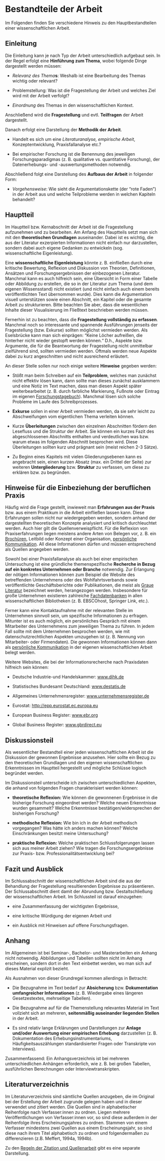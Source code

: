 # Bestandteile der Arbeit {#sec-B-bestandteile}

Im Folgenden finden Sie verschiedene Hinweis zu den Hauptbestandteilen einer wissenschaftlichen Arbeit.

## Einleitung

Die Einleitung kann je nach Typ der Arbeit unterschiedlich aufgebaut sein. In der Regel erfolgt eine **Hinführung zum Thema**, wobei folgende Dinge dargestellt werden müssen:

-   *Relevanz des Thema***s**: Weshalb ist eine Bearbeitung des Themas wichtig oder relevant?

-   Problemstellung: Was ist die Fragestellung der Arbeit und welches Ziel wird mit der Arbeit verfolgt?

-   *Einordnung* des Themas in den wissenschaftlichen Kontext.

Anschließend wird die **Fragestellung** und evtl. **Teilfragen** der Arbeit dargestellt.

Danach erfolgt eine Darstellung der **Methodik der Arbeit**.

-   Handelt es sich um eine *Literaturanalyse,* *empirische Arbeit*, Konzeptentwicklung, Praxisfallanalyse etc.?

-   Bei empirischer Forschung ist die Benennung des jeweiligen Forschungsparadigmas (z. B. qualitative vs. quantitative Forschung), der Datenerhebungs- und -auswertungsmethoden notwendig.

Abschließend folgt eine Darstellung des **Aufbaus der Arbeit** in folgender Form:

-   *Vorgehensweise*: Wie sieht die Argumentationskette (der "rote Faden") in der Arbeit aus und welche Teilprobleme werden in welchen Kapiteln behandelt?

## Hauptteil

Im Hauptteil bzw. Kernabschnitt der Arbeit ist die Fragestellung aufzunehmen und zu bearbeiten. Am Anfang des Hauptteils setzt man sich mit den **theoretischen Grundlagen** auseinander. Dabei ist es wichtig, die aus der Literatur exzerpierten Informationen nicht einfach nur darzustellen, sondern dabei auch eigene Gedanken zu entwickeln (sog. wissenschaftliche Eigenleistung).

Eine **wissenschaftliche Eigenleistung** könnte z. B. einfließen durch eine kritische Bewertung, Reflexion und Diskussion von Theorien, Definitionen, Ansätzen und Forschungsergebnissen der einbezogenen Literatur. Manchmal kann es auch hilfreich sein, eine Übersicht in Form einer Tabelle oder Abbildung zu erstellen, die so in der Literatur zum Thema (und dem eigenen Wissensstand) nicht existiert (und nicht einfach auch einem bereits veröffentlichten Text übernommen wurde). Dies kann die Argumentation visuell unterstützen sowie einen Abschnitt, ein Kapitel oder die gesamte Arbeit zu strukturieren. Bitte beachten Sie aber, dass die wesentlichen Inhalte dieser Visualisierung im Fließtext beschrieben werden müssen.

Fernerhin ist zu beachten, dass die **Fragestellung vollständig zu erfassen**. Manchmal noch so interessante und spannende Ausführungen jenseits der Fragestellung (bzw. Exkurse) sollten möglichst vermieden werden. Als Eselsbrücke kann man sich einprägen: "Keine Löcher aufreißen, die hinterher nicht wieder gestopft werden können.“ D.h., Aspekte bzw. Argumente, die für die Beantwortung der Fragestellung nicht unmittelbar zielführend sind, sollten vermieden werden. Oftmals werden neue Aspekte dabei zu kurz angeschnitten und nicht ausreichend erläutert.

::: callout-important
An dieser Stelle sollen nur noch einige weitere **Hinweise** gegeben werden:

-   Stößt man beim Schreiben auf ein **Teilproblem**, welches man zunächst nicht effektiv lösen kann, dann sollte man dieses zunächst ausklammern und eine Notiz im Text machen, dass man diesen Aspekt später weiterbearbeitet (z. B. durch farbliche Markierung, Fußnote oder Eintrag im eigenen [Forschungstagebuch](https://schreibenwirkt.de/forschung-tagebuch/)). Manchmal lösen sich solche Probleme im Laufe des Schreibprozesses.

-   **Exkurse** sollen in einer Arbeit vermieden werden, da sie sehr leicht zu Abschweifungen vom eigentlichen Thema verleiten können.

-   Kurze **Überleitungen** zwischen den einzelnen Abschnitten fördern den Lesefluss und die Struktur der Arbeit. Sie können ein kurzes Fazit des abgeschlossenen Abschnitts enthalten und verdeutlichen was bzw. warum etwas im folgenden Abschnitt besprochen wird. Diese Überleitungen sollten kurz und prägnant sein (meist reichen 2-3 Sätze).

-   Zu Beginn eines Kapitels mit vielen Gliederungsebenen kann es angebracht sein, einen kurzen Absatz (max. ein Drittel der Seite) zur weiteren **Untergliederung** bzw. **Struktur** zu verfassen, um diese zu erklären bzw. zu begründen.
:::

## Hinweise für die Einbeziehung der beruflichen Praxis

Häufig wird die Frage gestellt, inwieweit man **Erfahrungen aus der Praxis** bzw. aus einem Praktikum in die Arbeit einfließen lassen kann. Diese Erfahrungen sollen nicht nur wiedergegeben werden, sondern anhand der dargestellten theoretischen Konzepte analysiert und kritisch durchleuchtet werden. Auch hier gilt die Quellenverweispflicht. Für die Reflexion von Praxiserfahrungen liegen meistens andere Arten von Belegen vor, z. B. ein [Brochüren](https://www.scribbr.de/richtig-zitieren/broschuere-zitieren/), Leitbild oder Konzept einer Organisation, [persönliche Kommunikation](https://hs-nordhausen.gitbook.io/leitfaden/advanced/kunstliche-intelligenz). All diese Informationen dürfen und müssen entsprechend als Quellen angegeben werden.

Sowohl bei einer Praxisfallanalyse als auch bei einer empirischen Untersuchung ist eine gründliche themenspezifische **Recherche in Bezug auf ein konkretes Unternehmen oder Branche** notwendig. Zur Erlangung der nötigen Informationen können zum Beispiel die Website des betreffenden Unternehmens oder des Wohlfahrtsverbands sowie veröffentlichte Geschäftsberichte oder Publikationen, die meist als [Graue Literatur](https://de.wikipedia.org/wiki/Graue_Literatur) bezeichnet werden, herangezogen werden. Insbesondere für große Unternehmen existieren zahlreiche [Fachdatenbanken](https://www.hs-nordhausen.de/service/bibliothek/recherche/datenbanken/) in allen wissenschaftlichen Bibliotheken (z. B. EBSCOhost, Springer Link, etc.).

Ferner kann eine Kontaktaufnahme mit der relevanten Stelle im Unternehmen sinnvoll sein, um spezifische Informationen zu erfragen. Mitunter ist es auch möglich, ein persönliches Gespräch mit einem Mitarbeiter des Unternehmens zum jeweiligen Thema zu führen. In jedem Fall sollte mit dem Unternehmen besprochen werden, wie mit datenschutzrechtlichen Aspekten umzugehen ist (z. B. Nennung von Mitarbeiter- oder Firmendaten). Die gewonnen Informationen können dann als [persönliche Kommunikation](https://www.scribbr.de/apa-standard/beispiel/persoenliche-kommunikation/) in der eigenen wissenschaftlichen Arbeit belegt werden.

::: callout-tip
Weitere Websites, die bei der Informationsrecherche nach Praxisdaten hilfreich sein können:

-   Deutsche Industrie-und Handelskammer: [www.dihk.de](http://www.dihk.de/)

-   Statistisches Bundesamt Deutschland: [www.destatis.de](http://www.destatis.de/)

-   Allgemeines Unternehmensregister: [www.unternehmensregister.de](http://www.unternehmensregister.de/)

-   Eurostat: [http://epp.eurostat.ec.europa.eu](http://epp.eurostat.ec.europa.eu/)

-   European Business Register: [www.ebr.org](http://www.ebr.org/)

-   Global Business Register: [www.gbrdirect.eu](http://www.gbrdirect.eu/)
:::

## Diskussionsteil

Als wesentlicher Bestandteil einer jeden wissenschaftlichen Arbeit ist die Diskussion der gewonnen Ergebnisse anzusehen. Hier sollte ein Bezug zu den theoretischen Grundlagen und den eigenen wissenschaftlichen Erkenntnissen im Hauptteil hergestellt und mögliche Schlüsse logisch begründet werden.

::: callout-tip
Im Diskussionsteil unterscheide ich zwischen unterschiedlichen Aspekten, die anhand von folgenden Fragen charakterisiert werden können:

-   **theoretische Reflexion:** Wie können die gewonnenen Ergebnisse in die bisherige Forschung eingeordnet werden? Welche neuen Erkenntnisse wurden gesammelt? Welche Erkenntnisse bestätigen/widersprechen der bisherigen Forschung?

-   **methodische Reflexion:** Wie bin ich in der Arbeit methodisch vorgegangen? Was hätte ich anders machen können? Welche Einschränkungen besitzt meine Untersuchung?

-   **praktische Reflexion:** Welche praktischen Schlussfolgerungen lassen sich aus meiner Arbeit ziehen? Wie tragen die Forschungsergebnisse zur Praxis- bzw. Professionalitätsentwicklung bei?
:::

## Fazit und Ausblick

Im Schlussabschnitt der wissenschaftlichen Arbeit sind die aus der Behandlung der Fragestellung resultierenden Ergebnisse zu präsentieren. Der Schlussabschnitt dient damit der Abrundung bzw. Gestaltschließung der wissenschaftlichen Arbeit. Im Schlussteil ist darauf einzugehen:

-   eine Zusammenfassung der wichtigsten Ergebnisse,

-   eine kritische Würdigung der eigenen Arbeit und

-   ein Ausblick mit Hinweisen auf offene Forschungsfragen.

## Anhang

Im Allgemeinen ist bei Seminar-, Bachelor- und Masterarbeiten ein Anhang nicht notwendig. Abbildungen und Tabellen sollten nicht im Anhang erscheinen, sondern dort in den Text einbettet werden, wo man sich auf dieses Material explizit bezieht.

::: callout-important
Als Ausnahmen von dieser Grundregel kommen allerdings in Betracht:

-   Die Bezugnahme im Text bedarf zur **Absicherung** bzw. **Dokumentation** **umfangreicher Informationen** (z. B. Wiedergabe eines längeren Gesetzestextes, mehrseitige Tabellen).

-   Die Bezugnahme auf für die Themenstellung relevantes Material im Text vollzieht sich an mehreren, **seitenmäßig auseinander liegenden Stellen** in der Arbeit.

-   Es sind relativ lange Erklärungen und Darstellungen zur **Anlage und/oder Auswertung einer empirischen Erhebung** darzustellen (z. B. Dokumentation des Erhebungsinstrumentariums, Häufigkeitsauszählungen standardisierter Fragen oder Transkripte von Interviews).
:::

Zusammenfassend: Ein Anhangsverzeichnis ist bei mehreren unterschiedlichen Anhängen erforderlich, wie z. B. bei großen Tabellen, ausführlichen Berechnungen oder Interviewtranskripten.

## Literaturverzeichnis

Im Literaturverzeichnis sind sämtliche Quellen anzugeben, die im Original bei der Erstellung der Arbeit zugrunde gelegen haben und in dieser verwendet und zitiert werden. Die Quellen sind in alphabetischer Reihenfolge nach Verfasser:innen zu ordnen. Liegen mehrere Veröffentlichungen von Verfasser:innen vor, so sind diese außerdem in der Reihenfolge ihres Erscheinungsjahres zu ordnen. Stammen von einem Verfasser mindestens zwei Quellen aus einem Erscheinungsjahr, so sind diese nach ihrem Titel alphabetisch zu ordnen und folgendermaßen zu differenzieren (z.B. Meffert, 1994a, 1994b).

::: callout-important
Zu den [Regeln der Zitation und Quellenarbeit](https://hs-nordhausen.gitbook.io/leitfaden/basics/zitation-nach-apa-7th-edition) gibt es eine separate Darstellung.
:::
